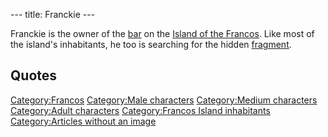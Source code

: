 ---
title: Franckie
---

{{Character|
Name=Franckie|
Image=DIVERS.gif|
Race=[[Franco]]|
Gender=Male|
Size=Medium|
Age=Adult}}

Franckie is the owner of the [[Franckie's|bar]] on the [[Island of the Francos]]. Like most of the island's inhabitants, he too is searching for the hidden [[Francos fragment|fragment]].

==Quotes==
{{Quote|
Quote=You have to be crazy to believe all these stories of fragment hunting. Me, I think Roger lost it at home before getting eaten by a monster. What are you gonna do?, at least its good for business.|
Character=Franckie}}

[[Category:Francos]]
[[Category:Male characters]]
[[Category:Medium characters]]
[[Category:Adult characters]]
[[Category:Francos Island inhabitants]]
[[Category:Articles without an image]]